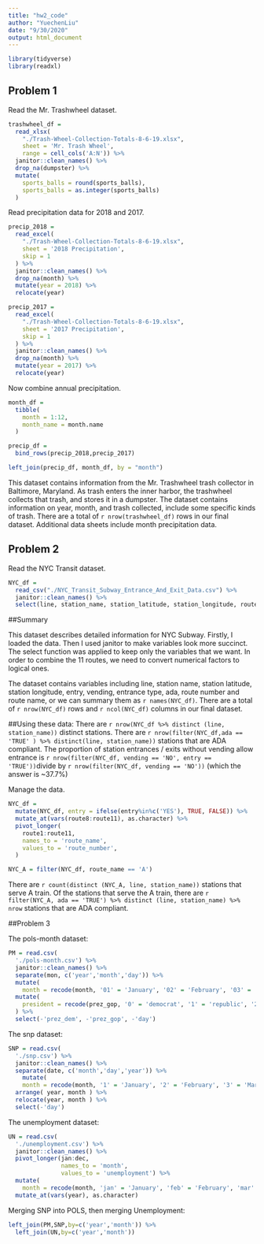 ```yaml
---
title: "hw2_code"
author: "YuechenLiu"
date: "9/30/2020"
output: html_document
---
```

```r
library(tidyverse)
library(readxl)
```

## Problem 1

Read the Mr. Trashwheel dataset.

```r
trashwheel_df =
  read_xlsx(
    "./Trash-Wheel-Collection-Totals-8-6-19.xlsx",
    sheet = 'Mr. Trash Wheel',
    range = cell_cols('A:N')) %>% 
  janitor::clean_names() %>% 
  drop_na(dumpster) %>% 
  mutate(
    sports_balls = round(sports_balls),
    sports_balls = as.integer(sports_balls)
  )
```

Read precipitation data for 2018 and 2017.

```r
precip_2018 = 
  read_excel(
    "./Trash-Wheel-Collection-Totals-8-6-19.xlsx",
    sheet = '2018 Precipitation',
    skip = 1
  ) %>% 
  janitor::clean_names() %>% 
  drop_na(month) %>% 
  mutate(year = 2018) %>% 
  relocate(year)

precip_2017 = 
  read_excel(
    "./Trash-Wheel-Collection-Totals-8-6-19.xlsx",
    sheet = '2017 Precipitation',
    skip = 1
  ) %>% 
  janitor::clean_names() %>% 
  drop_na(month) %>% 
  mutate(year = 2017) %>% 
  relocate(year)
```

Now combine annual precipitation.

```r
month_df = 
  tibble(
    month = 1:12,
    month_name = month.name
  )

precip_df = 
  bind_rows(precip_2018,precip_2017) 

left_join(precip_df, month_df, by = "month")
```

This dataset contains information from the Mr. Trashwheel trash collector in Baltimore, Maryland. As trash enters the inner harbor, the trashwheel collects that trash, and stores it in a dumpster. The dataset contains information on year, month, and trash collected, include some specific kinds of trash. There are a total of `r nrow(trashwheel_df)` rows in our final dataset. Additional data sheets include month precipitation data.


## Problem 2

Read the NYC Transit dataset.

```r
NYC_df = 
  read_csv("./NYC_Transit_Subway_Entrance_And_Exit_Data.csv") %>% 
  janitor::clean_names() %>% 
  select(line, station_name, station_latitude, station_longitude, route1:route11, entry, vending, entrance_type, ada)
```

##Summary

This dataset describes detailed information for NYC Subway. Firstly, I loaded the data. Then I used janitor to make variables look more succinct. The select function was applied to keep only the variables that we want. In order to combine the 11 routes, we need to convert numerical factors to logical ones.

The dataset contains variables including line, station name, station latitude, station longitude, entry, vending, entrance type, ada, route number and route name, or we can summary them as `r names(NYC_df)`. There are a total of `r nrow(NYC_df)` rows and `r ncol(NYC_df)` columns in our final dataset. 


##Using these data:
There are `r nrow(NYC_df %>% distinct (line, station_name))` distinct stations.
There are `r nrow(filter(NYC_df,ada == 'TRUE' ) %>% distinct(line, station_name))` stations that are ADA compliant.
The proportion of station entrances / exits without vending allow entrance is `r nrow(filter(NYC_df, vending == 'NO', entry == 'TRUE'))`divide by `r nrow(filter(NYC_df, vending == 'NO'))` (which the answer is ~37.7%)

Manage the data.

```r
NYC_df = 
  mutate(NYC_df, entry = ifelse(entry%in%c('YES'), TRUE, FALSE)) %>%
  mutate_at(vars(route8:route11), as.character) %>%
  pivot_longer(
    route1:route11,
    names_to = 'route_name',
    values_to = 'route_number',
  ) 
```

 


```r
NYC_A = filter(NYC_df, route_name == 'A')
```
There are `r count(distinct (NYC_A, line, station_name))` stations that serve A train.
Of the stations that serve the A train, there are `r filter(NYC_A, ada == 'TRUE') %>% distinct (line, station_name) %>% nrow` stations that are ADA compliant.



##Problem 3

The pols-month dataset:

```r
PM = read.csv(
  './pols-month.csv') %>% 
  janitor::clean_names() %>% 
  separate(mon, c('year','month','day')) %>%
  mutate(
    month = recode(month, '01' = 'January', '02' = 'February', '03' = 'March', '04' = 'April', '05' = 'May', '06' = 'June', '07' = 'July', '08' = 'August', '09' = 'September', '10' = 'October', '11' = 'November', '12' ='December')) %>% 
  mutate(
    president = recode(prez_gop, '0' = 'democrat', '1' = 'republic', '2' = 'republic')
  ) %>% 
  select(-'prez_dem', -'prez_gop', -'day')
```

The snp dataset:

```r
SNP = read.csv(
  './snp.csv') %>%
  janitor::clean_names() %>%
  separate(date, c('month','day','year')) %>%
    mutate(
    month = recode(month, '1' = 'January', '2' = 'February', '3' = 'March', '4' = 'April', '5' = 'May', '6' = 'June', '7' = 'July', '8' = 'August', '9' = 'September', '10' = 'October', '11' = 'November', '12' ='December')) %>% 
  arrange( year, month ) %>% 
  relocate(year, month ) %>% 
  select(-'day')
```

The unemployment dataset:

```r
UN = read.csv(
  './unemployment.csv') %>% 
  janitor::clean_names() %>%
  pivot_longer(jan:dec,
               names_to = 'month',
               values_to = 'unemployment') %>% 
  mutate(
    month = recode(month, 'jan' = 'January', 'feb' = 'February', 'mar' = 'March', 'apr' = 'April', 'may' = 'May', 'jun' = 'June', 'jul' = 'July', 'aug' = 'August', 'sep' = 'September', 'oct' = 'October', 'nov' = 'November', 'dec' ='December')) %>% 
  mutate_at(vars(year), as.character)

```

Merging SNP into POLS, then merging Unemployment:
```r
left_join(PM,SNP,by=c('year','month')) %>% 
  left_join(UN,by=c('year','month'))
```


















